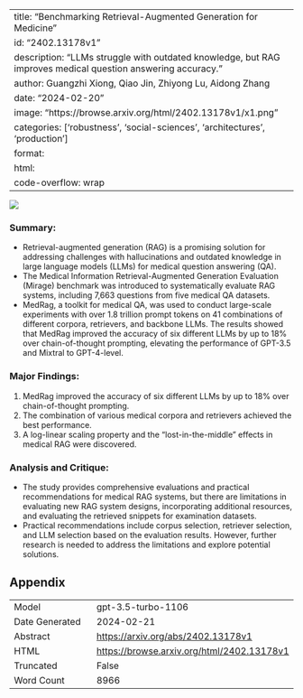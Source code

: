 
---
title: "Benchmarking Retrieval-Augmented Generation for Medicine"
id: "2402.13178v1"
description: "LLMs struggle with outdated knowledge, but RAG improves medical question answering accuracy."
author: Guangzhi Xiong, Qiao Jin, Zhiyong Lu, Aidong Zhang
date: "2024-02-20"
image: "https://browse.arxiv.org/html/2402.13178v1/x1.png"
categories: ['robustness', 'social-sciences', 'architectures', 'production']
format:
  html:
    code-overflow: wrap
---

![](https://browse.arxiv.org/html/2402.13178v1/x1.png)

### **Summary:**
- Retrieval-augmented generation (RAG) is a promising solution for addressing challenges with hallucinations and outdated knowledge in large language models (LLMs) for medical question answering (QA).
- The Medical Information Retrieval-Augmented Generation Evaluation (Mirage) benchmark was introduced to systematically evaluate RAG systems, including 7,663 questions from five medical QA datasets.
- MedRag, a toolkit for medical QA, was used to conduct large-scale experiments with over 1.8 trillion prompt tokens on 41 combinations of different corpora, retrievers, and backbone LLMs. The results showed that MedRag improved the accuracy of six different LLMs by up to 18% over chain-of-thought prompting, elevating the performance of GPT-3.5 and Mixtral to GPT-4-level.

### Major Findings:
1. MedRag improved the accuracy of six different LLMs by up to 18% over chain-of-thought prompting.
2. The combination of various medical corpora and retrievers achieved the best performance.
3. A log-linear scaling property and the "lost-in-the-middle" effects in medical RAG were discovered.

### Analysis and Critique:
- The study provides comprehensive evaluations and practical recommendations for medical RAG systems, but there are limitations in evaluating new RAG system designs, incorporating additional resources, and evaluating the retrieved snippets for examination datasets.
- Practical recommendations include corpus selection, retriever selection, and LLM selection based on the evaluation results. However, further research is needed to address the limitations and explore potential solutions.

## Appendix

|          |          |
|----------|----------|
| Model     | gpt-3.5-turbo-1106       |
| Date Generated     | 2024-02-21       |
| Abstract | [https://arxiv.org/abs/2402.13178v1](https://arxiv.org/abs/2402.13178v1)        |
| HTML     | [https://browse.arxiv.org/html/2402.13178v1](https://browse.arxiv.org/html/2402.13178v1)       |
| Truncated       | False       |
| Word Count       | 8966       |
